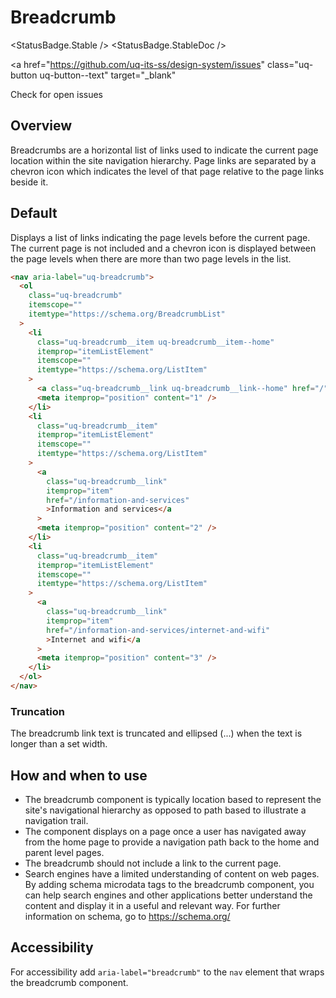 
# Breadcrumb

<StatusBadge.Stable />
<StatusBadge.StableDoc />

<a
  href="https://github.com/uq-its-ss/design-system/issues"
  class="uq-button uq-button--text"
  target="_blank"
>
  Check for open issues
</a>

## Overview

Breadcrumbs are a horizontal list of links used to indicate the current page location within the site navigation hierarchy. Page links are separated by a chevron icon which indicates the level of that page relative to the page links beside it.

## Default

Displays a list of links indicating the page levels before the current page. The current page is not included and a chevron icon is displayed between the page levels when there are more than two page levels in the list.

<Canvas withSource="none">
  <Story id="components-breadcrumb--breadcrumb" />
</Canvas>

```html
<nav aria-label="uq-breadcrumb">
  <ol
    class="uq-breadcrumb"
    itemscope=""
    itemtype="https://schema.org/BreadcrumbList"
  >
    <li
      class="uq-breadcrumb__item uq-breadcrumb__item--home"
      itemprop="itemListElement"
      itemscope=""
      itemtype="https://schema.org/ListItem"
    >
      <a class="uq-breadcrumb__link uq-breadcrumb__link--home" href="/">Home</a>
      <meta itemprop="position" content="1" />
    </li>
    <li
      class="uq-breadcrumb__item"
      itemprop="itemListElement"
      itemscope=""
      itemtype="https://schema.org/ListItem"
    >
      <a
        class="uq-breadcrumb__link"
        itemprop="item"
        href="/information-and-services"
        >Information and services</a
      >
      <meta itemprop="position" content="2" />
    </li>
    <li
      class="uq-breadcrumb__item"
      itemprop="itemListElement"
      itemscope=""
      itemtype="https://schema.org/ListItem"
    >
      <a
        class="uq-breadcrumb__link"
        itemprop="item"
        href="/information-and-services/internet-and-wifi"
        >Internet and wifi</a
      >
      <meta itemprop="position" content="3" />
    </li>
  </ol>
</nav>
```

### Truncation

The breadcrumb link text is truncated and ellipsed (...) when the text is longer than a set width.

<Canvas withSource="none">
  <Story id="components-breadcrumb--breadcrumb-truncation" />
</Canvas>

## How and when to use

- The breadcrumb component is typically location based to represent the site's navigational hierarchy as opposed to path based to illustrate a navigation trail.
- The component displays on a page once a user has navigated away from the home page to provide a navigation path back to the home and parent level pages.
- The breadcrumb should not include a link to the current page.
- Search engines have a limited understanding of content on web pages. By adding schema microdata tags to the breadcrumb component, you can help search engines and other applications better understand the content and display it in a useful and relevant way. For further information on schema, go to https://schema.org/

## Accessibility

For accessibility add `aria-label="breadcrumb"` to the `nav` element that wraps the breadcrumb component.
